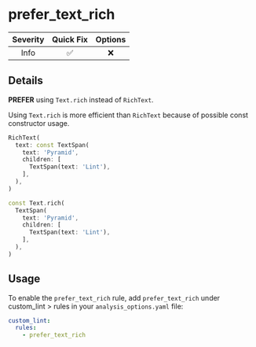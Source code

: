 # prefer_text_rich

| Severity | Quick Fix | Options |
|:--------:|:---------:|:-------:|
|   Info   |    ✅     |   ❌    |

## Details

**PREFER** using `Text.rich` instead of `RichText`.

Using `Text.rich` is more efficient than `RichText` because of possible const constructor usage.

```dart title="Bad"
RichText(
  text: const TextSpan(
    text: 'Pyramid',
    children: [
      TextSpan(text: 'Lint'),
    ],
  ),
)
```

```dart title="Good"
const Text.rich(
  TextSpan(
    text: 'Pyramid',
    children: [
      TextSpan(text: 'Lint'),
    ],
  ),
)
```

## Usage

To enable the `prefer_text_rich` rule, add `prefer_text_rich` under custom_lint > rules in your `analysis_options.yaml` file:

```yaml
custom_lint:
  rules:
    - prefer_text_rich
```
